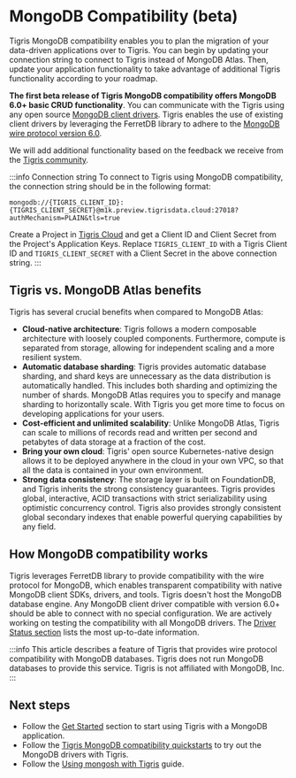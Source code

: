 # MongoDB Compatibility (beta)


Tigris MongoDB compatibility enables you to plan the migration of your
data-driven applications over to Tigris. You can begin by updating your
connection string to connect to Tigris instead of MongoDB Atlas. Then, update
your application functionality to take advantage of additional Tigris
functionality according to your roadmap.

**The first beta release of Tigris MongoDB compatibility offers MongoDB 6.0+
basic CRUD functionality**. You can communicate with the Tigris using any open source
[MongoDB client drivers](https://docs.mongodb.org/ecosystem/drivers).
Tigris enables the use of existing client drivers by leveraging the FerretDB library
to adhere to the [MongoDB wire protocol version 6.0](https://www.mongodb.com/docs/manual/reference/mongodb-wire-protocol/).

We will add additional functionality based on the
feedback we receive from the <a href={tigrisConfig.discordUrl}>Tigris
community</a>.

:::info Connection string
To connect to Tigris using MongoDB compatibility, the connection string should
be in the following format:

```
mongodb://{TIGRIS_CLIENT_ID}:{TIGRIS_CLIENT_SECRET}@m1k.preview.tigrisdata.cloud:27018?authMechanism=PLAIN&tls=true
```

Create a Project in <a href={tigrisConfig.signupUrl}>Tigris Cloud</a> and get a Client ID and Client Secret from the Project's Application Keys.
Replace `TIGRIS_CLIENT_ID` with a Tigris Client ID and `TIGRIS_CLIENT_SECRET`
with a Client Secret in the above connection string.
:::

## Tigris vs. MongoDB Atlas benefits

Tigris has several crucial benefits when compared to MongoDB Atlas:

- **Cloud-native architecture**: Tigris follows a modern composable architecture
  with loosely coupled components. Furthermore, compute is separated from
  storage, allowing for independent scaling and a more resilient system.
- **Automatic database sharding**: Tigris provides automatic database sharding, and
  shard keys are unnecessary as the data distribution is automatically handled.
  This includes both sharding and optimizing the number of shards. MongoDB Atlas
  requires you to specify and manage sharding to horizontally scale. With Tigris
  you get more time to focus on developing applications for your users.
- **Cost-efficient and unlimited scalability**: Unlike MongoDB Atlas, Tigris can
  scale to millions of records read and written per second and petabytes of data
  storage at a fraction of the cost.
- **Bring your own cloud**: Tigris' open source Kubernetes-native design allows it
  to be deployed anywhere in the cloud in your own VPC, so that all the data is
  contained in your own environment.
- **Strong data consistency**: The storage layer is built on FoundationDB, and
  Tigris inherits the strong consistency guarantees. Tigris provides global,
  interactive, ACID transactions with strict serializability using optimistic
  concurrency control. Tigris also provides strongly consistent global secondary
  indexes that enable powerful querying capabilities by any field.

## How MongoDB compatibility works

Tigris leverages FerretDB library to provide compatibility with the wire protocol
for MongoDB, which enables transparent compatibility with native MongoDB client SDKs,
drivers, and tools. Tigris doesn't host the MongoDB database engine. Any
MongoDB client driver compatible with version 6.0+ should be able to connect
with no special configuration. We are actively working on testing the
compatibility with all MongoDB drivers.
The [Driver Status section](/docs/concepts/mongodb-compatibility/driver-status)
lists the most up-to-date information.

:::info
This article describes a feature of Tigris that provides wire protocol
compatibility with MongoDB databases. Tigris does not run MongoDB databases to
provide this service. Tigris is not affiliated with MongoDB, Inc.
:::

## Next steps

- Follow the [Get Started](/docs/concepts/mongodb-compatibility/get-started)
  section to start using Tigris with a MongoDB application.
- Follow the [Tigris MongoDB compatibility quickstarts](/docs/quickstarts/mongodb-compatibility/)
  to try out the MongoDB drivers with Tigris.
- Follow the [Using mongosh with Tigris](/docs/sdkstools/mongodb-compatibility/mongosh)
  guide.
